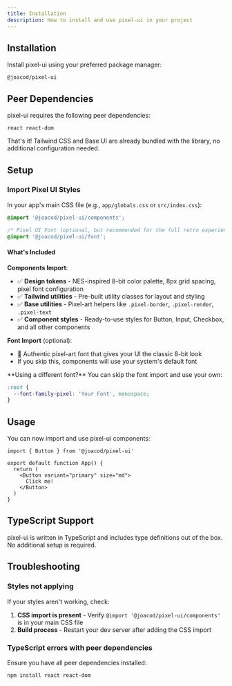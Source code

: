 ```yaml
---
title: Installation
description: How to install and use pixel-ui in your project
---
```


## Installation

Install pixel-ui using your preferred package manager:

```package-install
@joacod/pixel-ui
```

## Peer Dependencies

pixel-ui requires the following peer dependencies:

```package-install
react react-dom
```

That's it! Tailwind CSS and Base UI are already bundled with the library, no additional configuration needed.

## Setup

### Import Pixel UI Styles

In your app's main CSS file (e.g., `app/globals.css` or `src/index.css`):

```css
@import '@joacod/pixel-ui/components';

/* Pixel UI Font (optional, but recommended for the full retro experience) */
@import '@joacod/pixel-ui/font';
```

#### What's Included

**Components Import**:

- ✅ **Design tokens** - NES-inspired 8-bit color palette, 8px grid spacing, pixel font configuration
- ✅ **Tailwind utilities** - Pre-built utility classes for layout and styling
- ✅ **Base utilities** - Pixel-art helpers like `.pixel-border`, `.pixel-render`, `.pixel-text`
- ✅ **Component styles** - Ready-to-use styles for Button, Input, Checkbox, and all other components

**Font Import** (optional):

- 🎨 Authentic pixel-art font that gives your UI the classic 8-bit look
- If you skip this, components will use your system's default font

<Callout type="info">
  **Using a different font?** You can skip the font import and use your own:

```css
:root {
  --font-family-pixel: 'Your Font', monospace;
}
```

</Callout>

## Usage

You can now import and use pixel-ui components:

```tsx
import { Button } from '@joacod/pixel-ui'

export default function App() {
  return (
    <Button variant="primary" size="md">
      Click me!
    </Button>
  )
}
```

## TypeScript Support

pixel-ui is written in TypeScript and includes type definitions out of the box. No additional setup is required.

## Troubleshooting

### Styles not applying

If your styles aren't working, check:

1. **CSS import is present** - Verify `@import '@joacod/pixel-ui/components'` is in your main CSS file
2. **Build process** - Restart your dev server after adding the CSS import

### TypeScript errors with peer dependencies

Ensure you have all peer dependencies installed:

```package-install
npm install react react-dom
```
